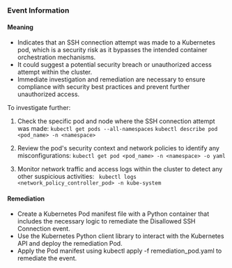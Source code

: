 
### Event Information

#### Meaning

- Indicates that an SSH connection attempt was made to a Kubernetes pod, which is a security risk as it bypasses the intended container orchestration mechanisms.
- It could suggest a potential security breach or unauthorized access attempt within the cluster.
- Immediate investigation and remediation are necessary to ensure compliance with security best practices and prevent further unauthorized access.

To investigate further:
1. Check the specific pod and node where the SSH connection attempt was made:
   `kubectl get pods --all-namespaces`
   `kubectl describe pod <pod_name> -n <namespace>`

2. Review the pod's security context and network policies to identify any misconfigurations:
   `kubectl get pod <pod_name> -n <namespace> -o yaml`

3. Monitor network traffic and access logs within the cluster to detect any other suspicious activities:
  ` kubectl logs <network_policy_controller_pod> -n kube-system`

#### Remediation

- Create a Kubernetes Pod manifest file with a Python container that includes the necessary logic to remediate the Disallowed SSH Connection event.
- Use the Kubernetes Python client library to interact with the Kubernetes API and deploy the remediation Pod.
- Apply the Pod manifest using kubectl apply -f remediation_pod.yaml to remediate the event.

